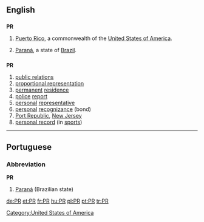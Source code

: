 {{also|pr|Pr|P.R.|.pr}}
==English==

==={{abbreviation}}===
'''PR'''

# {{geography}} [[Puerto Rico]], a commonwealth of the [[United States of America]].
# [[Paraná]], a state of [[Brazil]].

==={{initialism}}===
'''PR'''

# [[public relations]]
# [[proportional representation]]
# [[permanent]] [[residence]]
# [[police]] [[report]]
# [[personal]] [[representative]]
# [[personal]] [[recognizance]] (bond)
# [[Port Republic]], [[New Jersey]]
# [[personal record]] (in [[sport|sports]])

[[Category:United States of America]]

----

==Portuguese==

===Abbreviation===
'''PR'''

# [[Paraná]] (Brazilian state)

[[de:PR]]
[[et:PR]]
[[fr:PR]]
[[hu:PR]]
[[pl:PR]]
[[pt:PR]]
[[tr:PR]]